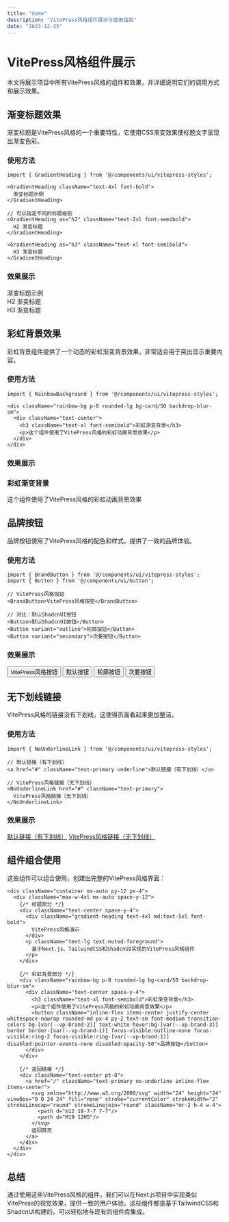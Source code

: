 ---
title: "demo"
description: "VitePress风格组件展示与使用指南"
date: "2023-12-25"
---

# VitePress风格组件展示

本文将展示项目中所有VitePress风格的组件和效果，并详细说明它们的调用方式和展示效果。

## 渐变标题效果

渐变标题是VitePress风格的一个重要特性，它使用CSS渐变效果使标题文字呈现出渐变色彩。

### 使用方法

```tsx
import { GradientHeading } from '@/components/ui/vitepress-styles';

<GradientHeading className="text-4xl font-bold">
  渐变标题示例
</GradientHeading>

// 可以指定不同的标题级别
<GradientHeading as="h2" className="text-2xl font-semibold">
  H2 渐变标题
</GradientHeading>

<GradientHeading as="h3" className="text-xl font-semibold">
  H3 渐变标题
</GradientHeading>
```

### 效果展示

<div className="gradient-heading text-4xl font-bold">
  渐变标题示例
</div>

<div className="gradient-heading text-2xl font-semibold">
  H2 渐变标题
</div>

<div className="gradient-heading text-xl font-semibold">
  H3 渐变标题
</div>

## 彩虹背景效果

彩虹背景组件提供了一个动态的彩虹渐变背景效果，非常适合用于突出显示重要内容。

### 使用方法

```tsx
import { RainbowBackground } from '@/components/ui/vitepress-styles';

<div className="rainbow-bg p-8 rounded-lg bg-card/50 backdrop-blur-sm">
  <div className="text-center">
    <h3 className="text-xl font-semibold">彩虹渐变背景</h3>
    <p>这个组件使用了VitePress风格的彩虹动画背景效果</p>
  </div>
</div>
```

### 效果展示

<div className="rainbow-bg p-8 rounded-lg bg-card/50 backdrop-blur-sm">
  <div className="text-center">
    <h3 className="text-xl font-semibold">彩虹渐变背景</h3>
    <p>这个组件使用了VitePress风格的彩虹动画背景效果</p>
  </div>
</div>

## 品牌按钮

品牌按钮使用了VitePress风格的配色和样式，提供了一致的品牌体验。

### 使用方法

```tsx
import { BrandButton } from '@/components/ui/vitepress-styles';
import { Button } from '@/components/ui/button';

// VitePress风格按钮
<BrandButton>VitePress风格按钮</BrandButton>

// 对比：默认ShadcnUI按钮
<Button>默认ShadcnUI按钮</Button>
<Button variant="outline">轮廓按钮</Button>
<Button variant="secondary">次要按钮</Button>
```

### 效果展示

<div className="flex flex-wrap gap-4">
  <button className="inline-flex items-center justify-center whitespace-nowrap rounded-md px-4 py-2 text-sm font-medium transition-colors bg-[var(--vp-brand-2)] text-white hover:bg-[var(--vp-brand-3)] border border-[var(--vp-brand-1)] focus-visible:outline-none focus-visible:ring-2 focus-visible:ring-[var(--vp-brand-1)] disabled:pointer-events-none disabled:opacity-50">VitePress风格按钮</button>
  <button className="inline-flex items-center justify-center whitespace-nowrap rounded-md px-4 py-2 text-sm font-medium transition-colors bg-primary text-primary-foreground hover:bg-primary/90 focus-visible:outline-none focus-visible:ring-2 focus-visible:ring-ring focus-visible:ring-offset-2 disabled:pointer-events-none disabled:opacity-50">默认按钮</button>
  <button className="inline-flex items-center justify-center whitespace-nowrap rounded-md border border-input bg-background px-4 py-2 text-sm font-medium text-foreground hover:bg-accent hover:text-accent-foreground focus-visible:outline-none focus-visible:ring-2 focus-visible:ring-ring focus-visible:ring-offset-2 disabled:pointer-events-none disabled:opacity-50">轮廓按钮</button>
  <button className="inline-flex items-center justify-center whitespace-nowrap rounded-md bg-secondary text-secondary-foreground hover:bg-secondary/80 px-4 py-2 text-sm font-medium transition-colors focus-visible:outline-none focus-visible:ring-2 focus-visible:ring-ring focus-visible:ring-offset-2 disabled:pointer-events-none disabled:opacity-50">次要按钮</button>
</div>

## 无下划线链接

VitePress风格的链接没有下划线，这使得页面看起来更加整洁。

### 使用方法

```tsx
import { NoUnderlineLink } from '@/components/ui/vitepress-styles';

// 默认链接（有下划线）
<a href="#" className="text-primary underline">默认链接（有下划线）</a>

// VitePress风格链接（无下划线）
<NoUnderlineLink href="#" className="text-primary">
  VitePress风格链接（无下划线）
</NoUnderlineLink>
```

### 效果展示

<div className="flex gap-8">
  <a href="#" className="text-primary underline">默认链接（有下划线）</a>
  <a href="#" className="text-primary no-underline">
    VitePress风格链接（无下划线）
  </a>
</div>

## 组件组合使用

这些组件可以组合使用，创建出完整的VitePress风格界面：

```tsx
<div className="container mx-auto py-12 px-4">
  <div className="max-w-4xl mx-auto space-y-12">
    {/* 标题部分 */}
    <div className="text-center space-y-4">
      <div className="gradient-heading text-4xl md:text-5xl font-bold">
        VitePress风格演示
      </div>
      <p className="text-lg text-muted-foreground">
        基于Next.js、TailwindCSS和ShadcnUI实现的VitePress风格组件
      </p>
    </div>

    {/* 彩虹背景部分 */}
    <div className="rainbow-bg p-8 rounded-lg bg-card/50 backdrop-blur-sm">
      <div className="text-center space-y-4">
        <h3 className="text-xl font-semibold">彩虹渐变背景</h3>
        <p>这个组件使用了VitePress风格的彩虹动画背景效果</p>
        <button className="inline-flex items-center justify-center whitespace-nowrap rounded-md px-4 py-2 text-sm font-medium transition-colors bg-[var(--vp-brand-2)] text-white hover:bg-[var(--vp-brand-3)] border border-[var(--vp-brand-1)] focus-visible:outline-none focus-visible:ring-2 focus-visible:ring-[var(--vp-brand-1)] disabled:pointer-events-none disabled:opacity-50">品牌按钮</button>
      </div>
    </div>

    {/* 返回链接 */}
    <div className="text-center pt-8">
      <a href="/" className="text-primary no-underline inline-flex items-center">
        <svg xmlns="http://www.w3.org/2000/svg" width="24" height="24" viewBox="0 0 24 24" fill="none" stroke="currentColor" strokeWidth="2" strokeLinecap="round" strokeLinejoin="round" className="mr-2 h-4 w-4">
          <path d="m12 19-7-7 7-7"/>
          <path d="M19 12H5"/>
        </svg>
        返回首页
      </a>
    </div>
  </div>
</div>
```

## 总结

通过使用这些VitePress风格的组件，我们可以在Next.js项目中实现类似VitePress的视觉效果，提供一致的用户体验。这些组件都是基于TailwindCSS和ShadcnUI构建的，可以轻松地与现有的组件库集成。